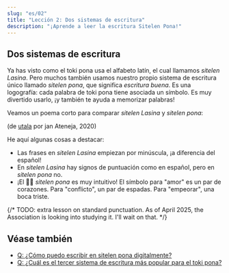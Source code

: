 ```yaml
---
slug: "es/02"
title: "Lección 2: Dos sistemas de escritura"
description: "¡Aprende a leer la escritura Sitelen Pona!"
---
```



## Dos sistemas de escritura

Ya has visto como el toki pona usa el alfabeto latín, el cual llamamos _sitelen Lasina_. Pero muchos también usamos nuestro propio sistema de escritura único llamado _sitelen pona_, que significa _escritura buena_. Es una logografía: cada palabra de toki pona tiene asociada un símbolo. Es muy divertido usarlo, ¡y también te ayuda a memorizar palabras!

Veamos un poema corto para comparar _sitelen Lasina_ y _sitelen pona_:

<Tabbed id="1">
  <Row sl="sina olin e utala." m="Amas el conflicto." />
  <Row sl="taso sina sona ala:" m="Pero no entiendes" />
  <Row sl="utala li ike e sina." m="que el conflicto te empeora." />
</Tabbed>

(de [utala](https://utala.pona.la/toki-musi-lili/#utala) por jan Ateneja, 2020)  

He aquí algunas cosas a destacar:

- Las frases en _sitelen Lasina_ empiezan por minúscula, ¡a diferencia del español!
- En _sitelen Lasina_ hay signos de puntuación como en español, pero en _sitelen pona_ no.
- ¡El 󱥠󱥔 _sitelen pona_ es muy intuitivo! El símbolo para "amor" es un par de corazones. Para "conflicto", un par de espadas. Para "empeorar", una boca triste.

{/* TODO: extra lesson on standard punctuation. As of April 2025, the Association is looking into studying it. I'll wait on that. */}

## Véase también
* [Q: ¿Cómo puedo escribir en sitelen pona digitalmente?](es/fonts/)
* [Q: ¿Cuál es el tercer sistema de escritura más popular para el toki pona?](es/sitelen-sitelen/)
